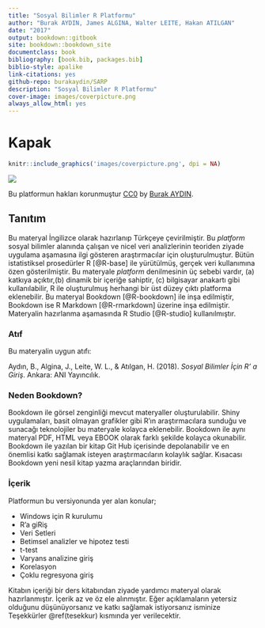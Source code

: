 ```yaml
---
title: "Sosyal Bilimler R Platformu"
author: "Burak AYDIN, James ALGINA, Walter LEITE, Hakan ATILGAN"
date: "2017"
output: bookdown::gitbook
site: bookdown::bookdown_site
documentclass: book
bibliography: [book.bib, packages.bib]
biblio-style: apalike
link-citations: yes
github-repo: burakaydin/SARP
description: "Sosyal Bilimler R Platformu"
cover-image: images/coverpicture.png
always_allow_html: yes
---
```




# Kapak

```r
knitr::include_graphics('images/coverpicture.png', dpi = NA)
```

![](images/cc0pic.png)  

Bu platformun hakları korunmuştur [CC0](https://creativecommons.org/publicdomain/zero/1.0/) by [Burak AYDIN](http://aydinburak.net).


## Tanıtım 
Bu materyal İngilizce olarak hazırlanıp Türkçeye çevirilmiştir.
Bu _platform_ sosyal bilimler alanında çalışan ve nicel veri analizlerinin teoriden ziyade uygulama aşamasına ilgi gösteren araştırmacılar için oluşturulmuştur. Bütün istatistiksel prosedürler R [@R-base] ile yürütülmüş, gerçek veri kullanımına özen gösterilmiştir. Bu materyale _platform_ denilmesinin üç sebebi vardır, (a) katkıya açıktır,(b) dinamik bir içeriğe sahiptir, (c) bilgisayar anakartı gibi kullanılabilir, R ile oluşturulmuş herhangi bir üst düzey çıktı platforma eklenebilir. Bu materyal Bookdown [@R-bookdown] ile inşa edilmiştir, Bookdown ise R Markdown [@R-rmarkdown] üzerine inşa edilmiştir. Materyalin hazırlanma aşamasında R Studio [@R-studio] kullanılmıştır.

### Atıf

Bu materyalin uygun atıfı:

Aydın, B., Algina, J., Leite, W. L., & Atılgan, H. (2018). *Sosyal Bilimler İçin R’ a Giriş*. Ankara: ANI Yayıncılık.


### Neden Bookdown?
Bookdown ile görsel zenginliği mevcut materyaller oluşturulabilir. Shiny uygulamaları, basit olmayan grafikler gibi R'ın araştırmacılara sunduğu ve sunacağı teknolojiler bu materyale kolayca eklenebilir. Bookdown ile aynı materyal PDF, HTML veya EBOOK olarak farklı şekilde kolayca okunabilir. Bookdown ile yazılan bir kitap Git Hub içerisinde depolanabilir ve en önemlisi katkı sağlamak isteyen araştırmacıların kolaylık sağlar. Kısacası Bookdown yeni nesil kitap yazma araçlarından biridir.



### İçerik
Platformun bu versiyonunda yer alan konular; 

* Windows için R kurulumu
* R'a giRiş
* Veri Setleri
* Betimsel analizler ve hipotez testi
* t-test
* Varyans analizine giriş
* Korelasyon
* Çoklu regresyona giriş

Kitabın içeriği bir ders kitabından ziyade yardımcı materyal olarak hazırlanmıştır. İçerik az ve öz ele alınmıştır. Eğer açıklamaların yetersiz olduğunu düşünüyorsanız ve katkı sağlamak istiyorsanız isminize Teşekkürler \@ref(tesekkur) kısmında yer verilecektir.